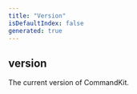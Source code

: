 ```yaml
---
title: "Version"
isDefaultIndex: false
generated: true
---
```



<!-- This file was generated from the CommandKit source. Do not modify. Instead, re-run the "docgen" script -->


## version

<GenerationInfo sourceFile="packages/commandkit/src/version.ts" sourceLine="9" packageName="commandkit" />

The current version of CommandKit.

